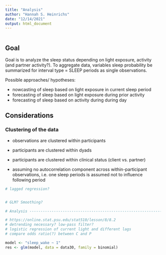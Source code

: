 ```yaml
---
title: "Analysis"
author: "Hannah S. Heinrichs"
date: "12/14/2021"
output: html_document
---
```


```r

```


## Goal

Goal is to analyze the sleep status depending on light exposure, activity 
(and partner activity?). To aggregate data, variables sleep probability be 
summarized for interval type = SLEEP periods as single observations.

Possible approaches/ hypotheses:

- nowcasting of sleep based on light exposure in current sleep period
- forecasting of sleep based on light exposure during prior activity
- forecasting of sleep based on activity during during day

## Considerations

### Clustering of the data

- observations are clustered within participants
- participants are clustered within dyads
- participants are clustered within clinical status (client vs. partner)

- assuming no autocorrelation component across within-participant observations, i.e.
one sleep periods is assumed not to influence following period

```r
# lagged regression?


# GLM? Smoothing?

# Analysis ----------------------------------------------------------------

# https://online.stat.psu.edu/stat510/lesson/8/8.2
# detrending necessary? low-pass filter?
# logistic regression of current light and different lags
# compare odds ratio(?) between C and P

model <- "sleep_wake ~ 1"
res <- glm(model, data = data30, family = binomial)

```
